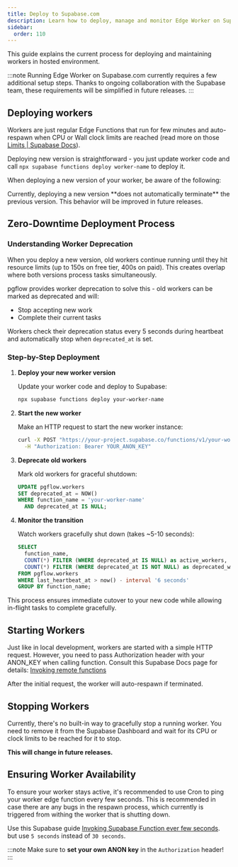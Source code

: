 ```yaml
---
title: Deploy to Supabase.com
description: Learn how to deploy, manage and monitor Edge Worker on Supabase Background Tasks. Step-by-step guide for deployment, starting, and maintaining workers.
sidebar:
  order: 110
---
```



This guide explains the current process for deploying and maintaining workers in hosted environment.

<NotProductionReady />

:::note
Running Edge Worker on Supabase.com currently requires a few additional setup steps.
Thanks to ongoing collaboration with the Supabase team, these requirements will be simplified in future releases.
:::

## Deploying workers

Workers are just regular Edge Functions that run for few minutes and auto-respawn
when CPU or Wall clock limits are reached (read more on those [Limits | Supabase Docs](https://supabase.com/docs/guides/functions/limits)).

Deploying new version is straightforward - you just update worker code
and call `npx supabase functions deploy worker-name` to deploy it.

When deploying a new version of your worker, be aware of the following:

<Aside type="caution" title="Version Management">
Currently, deploying a new version **does not automatically terminate** the previous version.
This behavior will be improved in future releases.
</Aside>

## Zero-Downtime Deployment Process

### Understanding Worker Deprecation

When you deploy a new version, old workers continue running until they hit resource limits (up to 150s on free tier, 400s on paid). This creates overlap where both versions process tasks simultaneously.

pgflow provides worker deprecation to solve this - old workers can be marked as deprecated and will:
- Stop accepting new work
- Complete their current tasks

Workers check their deprecation status every 5 seconds during heartbeat and automatically stop when `deprecated_at` is set.

### Step-by-Step Deployment

<Steps>

1. **Deploy your new worker version**
   
   Update your worker code and deploy to Supabase:
   
   ```bash frame="none"
   npx supabase functions deploy your-worker-name
   ```

2. **Start the new worker**
   
   Make an HTTP request to start the new worker instance:
   
   ```bash frame="none"
   curl -X POST "https://your-project.supabase.co/functions/v1/your-worker-name" \
     -H "Authorization: Bearer YOUR_ANON_KEY"
   ```

3. **Deprecate old workers**
   
   Mark old workers for graceful shutdown:
   
   ```sql
   UPDATE pgflow.workers 
   SET deprecated_at = NOW() 
   WHERE function_name = 'your-worker-name'
     AND deprecated_at IS NULL;
   ```

4. **Monitor the transition**
   
   Watch workers gracefully shut down (takes ~5-10 seconds):
   
   ```sql
   SELECT 
     function_name,
     COUNT(*) FILTER (WHERE deprecated_at IS NULL) as active_workers,
     COUNT(*) FILTER (WHERE deprecated_at IS NOT NULL) as deprecated_workers
   FROM pgflow.workers
   WHERE last_heartbeat_at > now() - interval '6 seconds'
   GROUP BY function_name;
   ```

</Steps>

This process ensures immediate cutover to your new code while allowing in-flight tasks to complete gracefully.

## Starting Workers

Just like in local development, workers are started with a simple HTTP request.
However, you need to pass Authorization header with your ANON_KEY when calling function.
Consult this Supabase Docs page for details: [Invoking remote functions](https://supabase.com/docs/guides/functions/deploy#invoking-remote-functions)

After the initial request, the worker will auto-respawn if terminated.

## Stopping Workers

Currently, there's no built-in way to gracefully stop a running worker.
You need to remove it from the Supabase Dashboard and wait for its CPU or clock limits to be reached
for it to stop.

**This will change in future releases.**

## Ensuring Worker Availability

To ensure your worker stays active, it's recommended to use Cron to ping
your worker edge function every few seconds.
This is recommended in case there are any bugs in the respawn process,
which currently is triggered from withing the worker that is shutting down.

Use this Supabase guide [Invoking Supabase Function ever few seconds](https://supabase.com/docs/guides/cron/quickstart#invoke-supabase-edge-function-every-30-seconds).
but use `5 seconds` instead of `30 seconds`.

:::note
Make sure to **set your own ANON key** in the `Authorization` header!
:::
